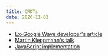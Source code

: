 ```yaml
---
title: CRDTs
date: 2020-11-02
---
```


- [Ex-Google Wave developer's article](https://josephg.com/blog/crdts-are-the-future/)
- [Martin Kleppmann's talk](https://www.youtube.com/watch?v=x7drE24geUw)
- [JavaScript implementation](https://github.com/automerge/automerge)
